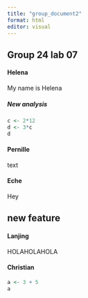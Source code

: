 ```yaml
---
title: "group_document2"
format: html
editor: visual
---
```


## Group 24 lab 07

#### Helena

My name is Helena

##### New analysis

```r
c <- 2*12
d <- 3*c
d
```

#### Pernille

text

#### Eche

Hey

## new feature

#### Lanjing

HOLAHOLAHOLA

#### Christian

```r
a <- 3 + 5
a
```
